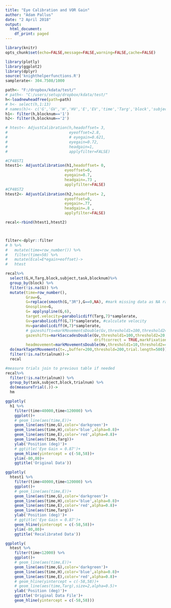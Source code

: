 ```yaml
---
title: "Eye Calibration and VOR Gain"
author: "Adam Pallus"
date: "2 April 2018"
output:
  html_document:
    df_print: paged
---
```



```r
library(knitr)
opts_chunk$set(echo=FALSE,message=FALSE,warning=FALSE,cache=FALSE)
```

```r
library(plotly)
library(ggplot2)
library(dplyr)
source('knighthelperfunctions.R')
samplerate<- 304.7508/1000

```

```r

path<- "F:/dropbox/kdata/test/"
# path<- "C:/users/setup/dropbox/kdata/test/"
h<-loadnewheadfree(path=path)
# h<- select(h,1:13)
# names(h)<- c('G','GV','H','HV','E','EV','time','Targ','block','subject','blocknum','task')
h1<- filter(h,blocknum=='1')
h2<- filter(h,blocknum=='2')
```

```r


# htest<- AdjustCalibration(h,headoffset= 3,
#                           eyeoffset=2.8,
#                           # eyegain=0.621,
#                           eyegain=0.72,
#                           headgain=1,
#                           applyfilter=FALSE)

#CP48ST1
htest1<- AdjustCalibration(h1,headoffset= 0,
                          eyeoffset=0,
                          eyegain=0.7,
                          headgain=.73 ,
                          applyfilter=FALSE)
#CP48ST2
htest2<- AdjustCalibration(h2,headoffset= 2,
                          eyeoffset=0,
                          eyegain=.77,
                          headgain=.8 ,
                          applyfilter=FALSE)

recal<-rbind(htest1,htest2)



filter<-dplyr::filter
# h %>%
#   mutate(time=row_number()) %>%
#   filter(time>50) %>%
#   mutate(Ecal=E*egain+eoffset)->
#   htest
```

```r
recal%>%
  select(G,H,Targ,block,subject,task,blocknum)%>%
  group_by(block) %>%
  filter(!is.na(G)) %>%
  mutate(time=row_number(),
         Graw=G,
         G=replace(smooth(G,"3R"),G==0,NA), #mark missing data as NA rather than 0
         Gnospline=G,
         G= applyspline(G,6),
         target.velocity=parabolicdiff(Targ,7)*samplerate,
         Gv=parabolicdiff(G,7)*samplerate, #calculate velocity
         Hv=parabolicdiff(H,7)*samplerate,
         # gazeshifts=markMovementsDouble(Gv,threshold1=100,threshold2=10),
         gazeshifts=markSaccadesDouble(Gv,threshold1=100,threshold2=20,
                                       driftcorrect = TRUE,markFixations = FALSE),
         headmovement=markMovementsDouble(Hv,threshold1=10,threshold2=4)) %>%
  do(markTagetMovements(t=.,buffer=200,threshold=200,trial.length=500))%>%
  filter(!is.na(trialnum))->
  recal

#measure trials join to previous table if needed
recal%>%
  filter(!is.na(trialnum)) %>%
  group_by(task,subject,block,trialnum) %>%
  do(measureTrial(.))->
  hm
```

```r
ggplotly(
  h1 %>%
    filter(time>40000,time<120000) %>%
    ggplot()+
    # geom_line(aes(time,E))+
    geom_line(aes(time,G),color='darkgreen')+
    geom_line(aes(time,H),color='blue',alpha=0.8)+
    geom_line(aes(time,E),color='red',alpha=0.8)+
    geom_line(aes(time,Targ))+
    ylab('Position (deg)')+
    # ggtitle('Eye Gain = 0.87')+
    geom_hline(yintercept = c(-58,58))+
    ylim(-80,80)+
    ggtitle('Original Data'))
```


```r
ggplotly(
  htest1 %>%
    filter(time>40000,time<120000) %>%
    ggplot()+
    # geom_line(aes(time,E))+
    geom_line(aes(time,G),color='darkgreen')+
    geom_line(aes(time,H),color='blue',alpha=0.8)+
    geom_line(aes(time,E),color='red',alpha=0.8)+
    geom_line(aes(time,Targ))+
    ylab('Position (deg)')+
    # ggtitle('Eye Gain = 0.87')+
    geom_hline(yintercept = c(-58,58))+
    ylim(-80,80)+
    ggtitle('Recalibrated Data'))
```


```r
ggplotly(
  htest %>%
    filter(time<12000) %>%
    ggplot()+
    # geom_line(aes(time,E))+
    geom_line(aes(time,G),color='darkgreen')+
    geom_line(aes(time,H),color='blue',alpha=0.8)+
    geom_line(aes(time,E),color='red',alpha=0.8)+
    # geom_hline(yintercept = c(-58,58))+
    # geom_line(aes(time,Targ),size=2,alpha=0.5)+
    ylab('Position (deg)')+
    ggtitle('Original Data File')+
    geom_hline(yintercept = c(-58,58)))
```
